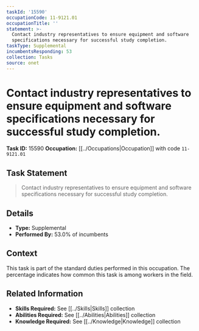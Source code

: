 ```yaml
---
taskId: '15590'
occupationCode: 11-9121.01
occupationTitle: ''
statement: >-
  Contact industry representatives to ensure equipment and software
  specifications necessary for successful study completion.
taskType: Supplemental
incumbentsResponding: 53
collection: Tasks
source: onet
---
```

# Contact industry representatives to ensure equipment and software specifications necessary for successful study completion.

**Task ID:** 15590
**Occupation:** [[../Occupations|Occupation]] with code `11-9121.01`

## Task Statement

> Contact industry representatives to ensure equipment and software specifications necessary for successful study completion.

## Details

- **Type:** Supplemental
- **Performed By:** 53.0% of incumbents

## Context

This task is part of the standard duties performed in this occupation. The percentage indicates how common this task is among workers in the field.

## Related Information

- **Skills Required:** See [[../Skills|Skills]] collection
- **Abilities Required:** See [[../Abilities|Abilities]] collection
- **Knowledge Required:** See [[../Knowledge|Knowledge]] collection

